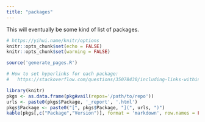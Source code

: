 ```yaml
---
title: "packages"
---
```

This will eventually be some kind of list of packages.

```r
# https://yihui.name/knitr/options
knitr::opts_chunk$set(echo = FALSE)
knitr::opts_chunk$set(warning = FALSE)
```

```r
source('generate_pages.R')
```

```r
# How to set hyperlinks for each package:
#   https://stackoverflow.com/questions/35078430/including-links-within-rmarkdown-tables-pdf

library(knitr)
pkgs <- as.data.frame(pkgAvail(repos='/path/to/repo'))
urls <- paste0(pkgs$Package, '_report', '.html')
pkgs$Package <- paste0("[", pkgs$Package, "](", urls, ")")
kable(pkgs[,c("Package","Version")], format = 'markdown', row.names = FALSE)
```
